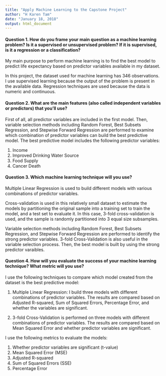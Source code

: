 ---
title: "Apply Machine Learning to the Capstone Project"
author: "H Karen Tam"
date: "January 18, 2018"
output: html_document
---

<h4>Question 1. How do you frame your main question as a machine learning problem? Is it a supervised or unsupervised problem? If it is supervised, is it a regression or a classification?</h4>

My main purpose to perform machine learning is to find the best model to predict life expectancy based on predictor variables available in my dataset. 

In this project, the dataset used for machine learning has 346 observations. I use supervised learning because the output of the problem is present in the available data. Regression techniques are used because the data is numeric and continuous. 



<h4>Question 2. What are the main features (also called independent variables or predictors) that you'll use?</h4>

First of all, all predictor variables are included in the first model. Then, variable selection methods including Random Forest, Best Subsets Regression, and Stepwise Forward Regression are performed to examine which combination of predictor variables can build the best predictive model. The best predictive model includes the following predictor variables: 

1. Income
2. Improved Drinking Water Source
3. Food Supply
4. Cancer Death


<h4>Question 3. Which machine learning technique will you use?</h4>

Multiple Linear Regression is used to build different models with various combinations of predictor variables. 

Cross-validation is used in this relatively small dataset to estimate the models by partitioning the original sample into a training set to train the model, and a test set to evaluate it. In this case, 3-fold cross-validation is used, and the sample is randomly partitioned into 3 equal size subsamples.

Variable selection methods including Random Forest, Best Subsets Regression, and Stepwise Forward Regression are performed to identify the strong predictor variables. 3-fold Cross-Validation is also useful in the variable selection process. Then, the best model is built by using the strong predictor varaibles. 


<h4>Question 4. How will you evaluate the success of your machine learning technique? What metric will you use?</h4>

I use the following techniques to compare which model created from the dataset is the best predictive model:

1. Multiple Linear Regression: I build three models with different combinations of predictor variables. The results are compared based on Adjusted R-squared, Sum of Squared Errors, Percentage Error, and whether the variables are significant. 

2. 3-fold Cross-Validation is performed on three models with different combinations of predictor variables. The results are compared based on Mean Squared Error and whether predictor variables are significant. 

I use the following metrics to evaluate the models:

1. Whether predictor variables are significant (t-value)
2. Mean Squared Error (MSE)
3. Adjusted R-squared
4. Sum of Squared Errors (SSE)
5. Percentage Error


